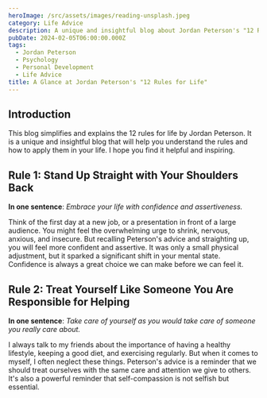 ```yaml
---
heroImage: /src/assets/images/reading-unsplash.jpeg
category: Life Advice
description: A unique and insightful blog about Jordan Peterson's "12 Rules for Life"
pubDate: 2024-02-05T06:00:00.000Z
tags:
  - Jordan Peterson
  - Psychology
  - Personal Development
  - Life Advice
title: A Glance at Jordan Peterson's "12 Rules for Life"
---
```


## Introduction

This blog simplifies and explains the 12 rules for life by Jordan Peterson.
It is a unique and insightful blog that will help you understand the rules and how to apply them in your life.
I hope you find it helpful and inspiring.

## Rule 1: Stand Up Straight with Your Shoulders Back

**In one sentence**: _Embrace your life with confidence and assertiveness._

Think of the first day at a new job, or a presentation in front of a large audience. You might feel the overwhelming urge to shrink, nervous, anxious, and insecure.
But recalling Peterson's advice and straighting up, you will feel more confident and assertive. It was only a small physical adjustment,
but it sparked a significant shift in your mental state. Confidence is always a great choice we can make before we can feel it.

## Rule 2: Treat Yourself Like Someone You Are Responsible for Helping

**In one sentence**: _Take care of yourself as you would take care of someone you really care about._

I always talk to my friends about the importance of having a healthy lifestyle, keeping a good diet, and exercising regularly.
But when it comes to myself, I often neglect these things. Peterson's advice is a reminder that we should treat ourselves with the same care and attention we give to others.
It's also a powerful reminder that self-compassion is not selfish but essential.

